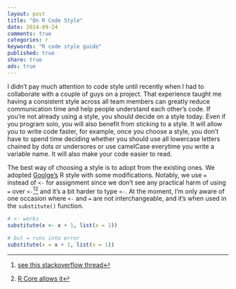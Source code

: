 ```yaml
---
layout: post
title: "On R Code Style"
date: 2014-09-24 
comments: true
categories: r
keywords: "R code style guide"
published: true
share: true
ads: true
---
```


I didn't pay much attention to code style until recently when I had to collaborate with a couple of guys on a project. That experience taught me having a consistent style across all team members can greatly reduce communication time and help people understand each other's code. If you're not already using a style, you should decide on a style today. Even if you program solo, you will also benefit from sticking to a style. It will allow you to write code faster, for example, once you choose a style, you don't have to spend time deciding whether you should use all lowercase letters chained by dots or undersores or use camelCase everytime you write a variable name. It will also make your code easier to read. 

The best way of choosing a style is to adopt from the existing ones. We adopted [Goolge's](https://google.github.io/styleguide/Rguide.xml) R style with some modifications. Notably, we use `=` instead of `<-` for assignment since we don't see any practical harm of using `=` over `<-`[^1][^2] and it's a bit harder to type `<-`. At the moment, I'm only aware of one occasion where `<-` and `=` are not interchangeable, and it's when used in the `substitute()` function. 
```r
# <- works
substitute(x <- x + 1, list(x = 1))

# but = runs into error
substitute(x = x + 1, list(x = 1))
```


[^1]: [see this stackoverflow thread](https://stackoverflow.com/questions/1741820/assignment-operators-in-r-and)
[^2]: [R Core allows it](https://developer.r-project.org/equalAssign.html)
